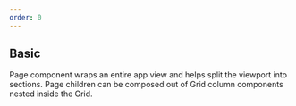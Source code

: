 ```yaml
---
order: 0
---
```



## Basic

Page component wraps an entire app view and helps split the viewport into sections. Page children
can be composed out of Grid column components nested inside the Grid.

<Example Component={PageBasic} packageName="@atlaskit/page" />
